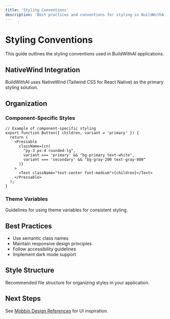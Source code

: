```yaml
---
title: 'Styling Conventions'
description: 'Best practices and conventions for styling in BuildWithAI applications'
---
```


# Styling Conventions

This guide outlines the styling conventions used in BuildWithAI applications.

## NativeWind Integration

BuildWithAI uses NativeWind (Tailwind CSS for React Native) as the primary styling solution.

## Organization

### Component-Specific Styles

```tsx
// Example of component-specific styling
export function Button({ children, variant = 'primary' }) {
  return (
    <Pressable
      className={cn(
        "py-3 px-4 rounded-lg",
        variant === 'primary' && "bg-primary text-white",
        variant === 'secondary' && "bg-gray-200 text-gray-800"
      )}
    >
      <Text className="text-center font-medium">{children}</Text>
    </Pressable>
  );
}
```

### Theme Variables

Guidelines for using theme variables for consistent styling.

## Best Practices

- Use semantic class names
- Maintain responsive design principles
- Follow accessibility guidelines
- Implement dark mode support

## Style Structure

Recommended file structure for organizing styles in your application.

## Next Steps

See [Mobbin Design References](/development/ui/mobbin) for UI inspiration.
